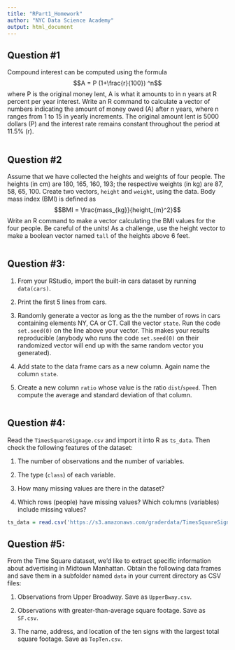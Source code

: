 ```yaml
---
title: "RPart1_Homework"
author: "NYC Data Science Academy"
output: html_document
---
```

## Question #1	

Compound interest can be computed using the formula
$$A = P (1+\frac{r}{100}) ^n$$
where P is the original money lent, A is what it amounts to in n years at R percent per year interest. Write an R command to calculate a vector of numbers indicating the amount of money owed (A) after n years, where n ranges from 1 to 15 in yearly increments. The original amount lent is 5000 dollars (P) and the interest rate remains constant throughout the period at 11.5% (r). 

```r


```

## Question #2

Assume that we have collected the heights and weights of four people. The heights (in cm) are 180, 165, 160, 193; the respective weights (in kg) are 87, 58, 65, 100. Create two vectors, `height` and `weight`, using the data. Body mass index (BMI) is defined as
$$BMI = \frac{mass_{kg}}{height_{m}^2}$$
Write an R command to make a vector calculating the BMI values for the four people. Be careful of the units! As a challenge, use the height vector to make a boolean vector named `tall` of the heights above 6 feet.

```r


```


## Question #3:

1. From your RStudio, import the built-in cars dataset by running `data(cars)`.

2. Print the first 5 lines from cars.

3. Randomly generate a vector as long as the the number of rows in cars containing elements NY, CA or CT. Call the vector `state`. Run the code `set.seed(0)` on the line above your vector. This makes your results reproducible (anybody who runs the code `set.seed(0)` on their randomized vector will end up with the same random vector you generated). 

4. Add state to the data frame cars as a new column. Again name the column `state`.

5. Create a new column `ratio` whose value is the ratio `dist`/`speed`. Then compute the average and standard deviation of that column.

```r

```


## Question #4: 

Read the `TimesSquareSignage.csv` and import it into R as `ts_data`. Then check the following features of the dataset:

1. The number of observations and the number of variables.

2. The type (`class`) of each variable.

3. How many missing values are there in the dataset?

4. Which rows (people) have missing values? Which columns (variables) include missing values?

```r
ts_data = read.csv('https://s3.amazonaws.com/graderdata/TimesSquareSignage.csv', stringsAsFactors=FALSE)
```

## Question #5:

From the Time Square dataset, we'd like to extract specific information about advertising in Midtown Manhattan. Obtain the following data frames and save them in a subfolder named `data` in your current directory as CSV files:

1. Observations from Upper Broadway. Save as `UpperBway.csv`.

2. Observations with greater-than-average square footage. Save as `SF.csv`.

3. The name, address, and location of the ten signs with the largest total square footage. Save as `TopTen.csv`. 

```r

```




